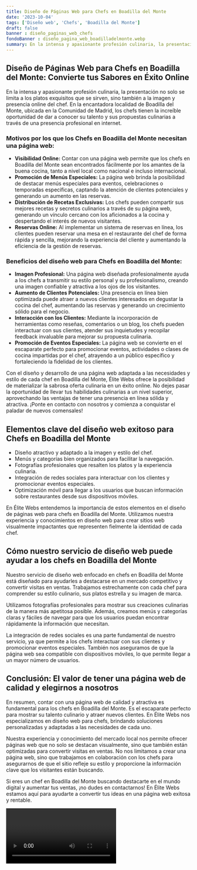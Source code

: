 ```yaml
---
title: Diseño de Páginas Web para Chefs en Boadilla del Monte
date: '2023-10-04'
tags: ['Diseño web', 'Chefs', 'Boadilla del Monte']
draft: false
banner : diseño_paginas_web_chefs
fondoBanner : diseño_pagina_web_boadilladelmonte.webp
summary: En la intensa y apasionante profesión culinaria, la presentación no solo se limita a los platos exquisitos que se sirven, sino también a la imagen y presencia online del chef. En la encantadora localidad de Boadilla del Monte, ubicada en la Comunidad de Madrid, los chefs tienen la increíble oportunidad de dar a conocer su talento y sus propuestas culinarias a través de una presencia profesional en internet. 
---
```


## **Diseño de Páginas Web para Chefs en Boadilla del Monte: Convierte tus Sabores en Éxito Online**

En la intensa y apasionante profesión culinaria, la presentación no solo se limita a los platos exquisitos que se sirven, sino también a la imagen y presencia online del chef. En la encantadora localidad de Boadilla del Monte, ubicada en la Comunidad de Madrid, los chefs tienen la increíble oportunidad de dar a conocer su talento y sus propuestas culinarias a través de una presencia profesional en internet. 

### **Motivos por los que los Chefs en Boadilla del Monte necesitan una página web:**
- **Visibilidad Online:** Contar con una página web permite que los chefs en Boadilla del Monte sean encontrados fácilmente por los amantes de la buena cocina, tanto a nivel local como nacional e incluso internacional. 
- **Promoción de Menús Especiales:** La página web brinda la posibilidad de destacar menús especiales para eventos, celebraciones o temporadas específicas, captando la atención de clientes potenciales y generando un aumento en las reservas.
- **Distribución de Recetas Exclusivas:** Los chefs pueden compartir sus mejores recetas y secretos culinarios a través de su página web, generando un vínculo cercano con los aficionados a la cocina y despertando el interés de nuevos visitantes.
- **Reservas Online:** Al implementar un sistema de reservas en línea, los clientes pueden reservar una mesa en el restaurante del chef de forma rápida y sencilla, mejorando la experiencia del cliente y aumentando la eficiencia de la gestión de reservas.

### **Beneficios del diseño web para Chefs en Boadilla del Monte:**
- **Imagen Profesional:** Una página web diseñada profesionalmente ayuda a los chefs a transmitir su estilo personal y su profesionalismo, creando una imagen confiable y atractiva a los ojos de los visitantes.
- **Aumento de Clientes Potenciales:** Una presencia en línea bien optimizada puede atraer a nuevos clientes interesados en degustar la cocina del chef, aumentando las reservas y generando un crecimiento sólido para el negocio.
- **Interacción con los Clientes:** Mediante la incorporación de herramientas como reseñas, comentarios o un blog, los chefs pueden interactuar con sus clientes, atender sus inquietudes y recopilar feedback invaluable para mejorar su propuesta culinaria.
- **Promoción de Eventos Especiales:** La página web se convierte en el escaparate perfecto para promocionar eventos, actividades o clases de cocina impartidas por el chef, atrayendo a un público específico y fortaleciendo la fidelidad de los clientes.

Con el diseño y desarrollo de una página web adaptada a las necesidades y estilo de cada chef en Boadilla del Monte, Élite Webs ofrece la posibilidad de materializar la sabrosa oferta culinaria en un éxito online. No dejes pasar la oportunidad de llevar tus habilidades culinarias a un nivel superior, aprovechando las ventajas de tener una presencia en línea sólida y atractiva. ¡Ponte en contacto con nosotros y comienza a conquistar el paladar de nuevos comensales!

<GifSeo />

<Cta />

## Elementos clave del diseño web exitoso para Chefs en Boadilla del Monte

- Diseño atractivo y adaptado a la imagen y estilo del chef.
- Menús y categorías bien organizados para facilitar la navegación.
- Fotografías profesionales que resalten los platos y la experiencia culinaria.
- Integración de redes sociales para interactuar con los clientes y promocionar eventos especiales.
- Optimización móvil para llegar a los usuarios que buscan información sobre restaurantes desde sus dispositivos móviles.

En Élite Webs entendemos la importancia de estos elementos en el diseño de páginas web para chefs en Boadilla del Monte. Utilizamos nuestra experiencia y conocimientos en diseño web para crear sitios web visualmente impactantes que representen fielmente la identidad de cada chef. 

## Cómo nuestro servicio de diseño web puede ayudar a los chefs en Boadilla del Monte

Nuestro servicio de diseño web enfocado en chefs en Boadilla del Monte está diseñado para ayudarles a destacarse en un mercado competitivo y convertir visitas en ventas. Trabajamos estrechamente con cada chef para comprender su estilo culinario, sus platos estrella y su imagen de marca. 

Utilizamos fotografías profesionales para mostrar sus creaciones culinarias de la manera más apetitosa posible. Además, creamos menús y categorías claras y fáciles de navegar para que los usuarios puedan encontrar rápidamente la información que necesitan. 

La integración de redes sociales es una parte fundamental de nuestro servicio, ya que permite a los chefs interactuar con sus clientes y promocionar eventos especiales. También nos aseguramos de que la página web sea compatible con dispositivos móviles, lo que permite llegar a un mayor número de usuarios.

## Conclusión: El valor de tener una página web de calidad y elegirnos a nosotros

En resumen, contar con una página web de calidad y atractiva es fundamental para los chefs en Boadilla del Monte. Es el escaparate perfecto para mostrar su talento culinario y atraer nuevos clientes. En Élite Webs nos especializamos en diseño web para chefs, brindando soluciones personalizadas y adaptadas a las necesidades de cada uno.

Nuestra experiencia y conocimiento del mercado local nos permite ofrecer páginas web que no solo se destacan visualmente, sino que también están optimizadas para convertir visitas en ventas. No nos limitamos a crear una página web, sino que trabajamos en colaboración con los chefs para asegurarnos de que el sitio refleje su estilo y proporcione la información clave que los visitantes están buscando.

Si eres un chef en Boadilla del Monte buscando destacarte en el mundo digital y aumentar tus ventas, ¡no dudes en contactarnos! En Élite Webs estamos aquí para ayudarte a convertir tus ideas en una página web exitosa y rentable.

<Video />

<CtaBot job='Chefs' city='Boadilla del Monte'/>

<Gmaps query='Boadilla del Monte+españa+maps' />
